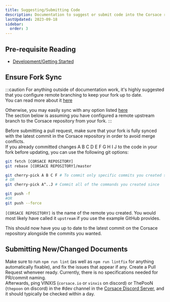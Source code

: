 ```yaml
---
title: Suggesting/Submitting Code
description: Documentation to suggest or submit code into the Corsace repository.
lastUpdated: 2023-09-18
sidebar:
  order: 3
---
```


## Pre-requisite Reading

*   [Development/Getting Started](../../..)

## Ensure Fork Sync

:::caution
For anything outside of documentation work, it's highly suggested that you configure remote branching to keep your fork up to date.\
You can read more about it [here](https://docs.github.com/en/pull-requests/collaborating-with-pull-requests/working-with-forks/configuring-a-remote-repository-for-a-fork)

Otherwise, you may easily sync with any option listed [here](https://docs.github.com/en/pull-requests/collaborating-with-pull-requests/working-with-forks/syncing-a-fork)\
The section below is assuming you have configured a remote upstream branch to the Corsace repository from your fork.
:::

Before submitting a pull request, make sure that your fork is fully synced with the latest commit in the Corsace repository in order to avoid merge conflicts.\
If you already committed changes A B C D E F G H I J to the code in your fork before updating, you can use the following git options:

```bash
git fetch [CORSACE REPOSITORY]
git rebase [CORSACE REPOSITORY]/master

git cherry-pick A B C F # To commit only specific commits you created since
# OR
git cherry-pick A^..J # Commit all of the commands you created since

git push -f 
#OR 
git push --force
```

`[CORSACE REPOSITORY]` is the name of the remote you created. You would most likely have called it `upstream` if you use the example GitHub provides.

This should now have you up to date to the latest commit on the Corsace repository alongside the commits you wanted.

## Submitting New/Changed Documents

Make sure to run `npm run lint` (as well as `npm run lintfix` for anything automatically fixable), and fix the issues that appear if any.
Create a Pull Request whenveer ready. Currently, there is no specifications needed for PR/commit naming.\
Afterwards, ping VINXIS (`corsace.io` or `vinxis` on discord) or ThePooN (`thepoon` on discord) in the #dev channel in the [Corsace Discord Server](https://discord.gg/Z6vEMsr), and it should typically be checked within a day.
